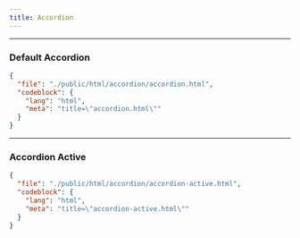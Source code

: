 ```yaml
---
title: Accordion
---
```


---


### Default Accordion

<ComponentPreview src="/html/accordion/accordion.html" />

```json doc-gen:file
{
  "file": "./public/html/accordion/accordion.html",
  "codeblock": {
    "lang": "html",
    "meta": "title=\"accordion.html\""
  }
}
```

---

### Accordion Active

<ComponentPreview src="/html/accordion/accordion-active.html" />

```json doc-gen:file
{
  "file": "./public/html/accordion/accordion-active.html",
  "codeblock": {
    "lang": "html",
    "meta": "title=\"accordion-active.html\""
  }
}
```
